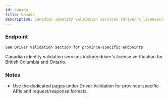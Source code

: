 ```yaml
---
id: canada
title: Canada
description: Canadian identity validation services (driver's licenses)
---
```


### Endpoint

```
See Driver Validation section for province-specific endpoints
```

Canadian identity validation services include driver's license verification for British Columbia and Ontario.

### Notes

- Use the dedicated pages under Driver Validation for province-specific APIs and request/response formats.

